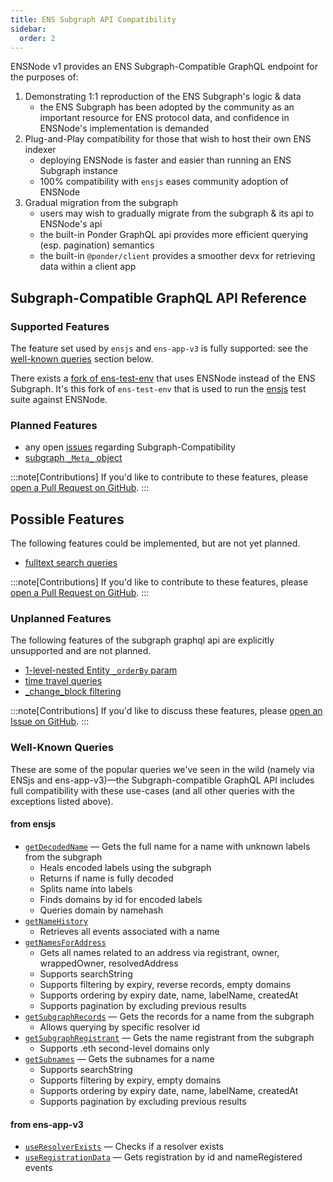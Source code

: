 ```yaml
---
title: ENS Subgraph API Compatibility
sidebar:
  order: 2
---
```


ENSNode v1 provides an ENS Subgraph-Compatible GraphQL endpoint for the purposes of:

1. Demonstrating 1:1 reproduction of the ENS Subgraph's logic & data
    - the ENS Subgraph has been adopted by the community as an important resource for ENS protocol data, and confidence in ENSNode's implementation is demanded
2. Plug-and-Play compatibility for those that wish to host their own ENS indexer
    - deploying ENSNode is faster and easier than running an ENS Subgraph instance
    - 100% compatibility with `ensjs` eases community adoption of ENSNode
3. Gradual migration from the subgraph
    - users may wish to gradually migrate from the subgraph & its api to ENSNode's api
    - the built-in Ponder GraphQL api provides more efficient querying (esp. pagination) semantics
    - the built-in `@ponder/client` provides a smoother devx for retrieving data within a client app

## Subgraph-Compatible GraphQL API Reference

### Supported Features

The feature set used by `ensjs` and `ens-app-v3` is fully supported: see the [well-known queries](#well-known-queries) section  below.

There exists a [fork of ens-test-env](https://github.com/namehash/ens-test-env/) that uses ENSNode instead of the ENS Subgraph. It's this fork of `ens-test-env` that is used to run the [ensjs](https://github.com/namehash/ensjs) test suite against ENSNode.

### Planned Features

- any open [issues](https://github.com/namehash/ensnode/issues) regarding Subgraph-Compatibility
- [subgraph `_Meta_` object](https://thegraph.com/docs/en/subgraphs/querying/graphql-api/#subgraph-metadata)

:::note[Contributions]
If you'd like to contribute to these features, please [open a Pull Request on GitHub](https://github.com/namehash/ensnode).
:::

## Possible Features

The following features could be implemented, but are not yet planned.

- [fulltext search queries](https://thegraph.com/docs/en/subgraphs/querying/graphql-api/#fulltext-search-queries)

:::note[Contributions]
If you'd like to contribute to these features, please [open a Pull Request on GitHub](https://github.com/namehash/ensnode).
:::

### Unplanned Features

The following features of the subgraph graphql api are explicitly unsupported and are not planned.

- [1-level-nested Entity `_orderBy` param](https://thegraph.com/docs/en/subgraphs/querying/graphql-api/#example-for-nested-entity-sorting)
- [time travel queries](https://thegraph.com/docs/en/subgraphs/querying/graphql-api/#time-travel-queries)
- [_change_block filtering](https://thegraph.com/docs/en/subgraphs/querying/graphql-api/#example-for-block-filtering)

:::note[Contributions]
If you'd like to discuss these features, please [open an Issue on GitHub](https://github.com/namehash/ensnode/issues).
:::

### Well-Known Queries

These are some of the popular queries we've seen in the wild (namely via ENSjs and ens-app-v3)—the Subgraph-compatible GraphQL API includes full compatibility with these use-cases (and all other queries with the exceptions listed above).

#### from ensjs
- [`getDecodedName`](https://github.com/ensdomains/ensjs/blob/17ab314/packages/ensjs/src/functions/subgraph/getDecodedName.ts) — Gets the full name for a name with unknown labels from the subgraph
  - Heals encoded labels using the subgraph
  - Returns if name is fully decoded
  - Splits name into labels
  - Finds domains by id for encoded labels
  - Queries domain by namehash
- [`getNameHistory`](https://github.com/ensdomains/ensjs/blob/17ab314/packages/ensjs/src/functions/subgraph/getNameHistory.ts)
  - Retrieves all events associated with a name
- [`getNamesForAddress`](https://github.com/ensdomains/ensjs/blob/17ab314/packages/ensjs/src/functions/subgraph/getNamesForAddress.ts)
  - Gets all names related to an address via registrant, owner, wrappedOwner, resolvedAddress
  - Supports searchString
  - Supports filtering by expiry, reverse records, empty domains
  - Supports ordering by expiry date, name, labelName, createdAt
  - Supports pagination by excluding previous results
- [`getSubgraphRecords`](https://github.com/ensdomains/ensjs/blob/17ab314/packages/ensjs/src/functions/subgraph/getSubgraphRecords.ts) — Gets the records for a name from the subgraph
  - Allows querying by specific resolver id
- [`getSubgraphRegistrant`](https://github.com/ensdomains/ensjs/blob/17ab314/packages/ensjs/src/functions/subgraph/getSubgraphRegistrant.ts) — Gets the name registrant from the subgraph
  - Supports .eth second-level domains only
- [`getSubnames`](https://github.com/ensdomains/ensjs/blob/17ab314/packages/ensjs/src/functions/subgraph/getSubnames.ts) — Gets the subnames for a name
  - Supports searchString
  - Supports filtering by expiry, empty domains
  - Supports ordering by expiry date, name, labelName, createdAt
  - Supports pagination by excluding previous results

#### from ens-app-v3

- [`useResolverExists`](https://github.com/ensdomains/ens-app-v3/blob/328692ae832618f8143916c143b7e4cb9e520811/src/hooks/useResolverExists.ts#L27) — Checks if a resolver exists
- [`useRegistrationData`](https://github.com/ensdomains/ens-app-v3/blob/328692ae832618f8143916c143b7e4cb9e520811/src/hooks/useRegistrationData.ts#L31) — Gets registration by id and nameRegistered events
